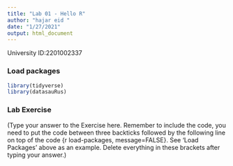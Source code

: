 ```yaml
---
title: "Lab 01 - Hello R"
author: "hajar eid "
date: "1/27/2021"
output: html_document
---
```


University ID:2201002337

### Load packages

```r
library(tidyverse) 
library(datasauRus)
```


### Lab Exercise

(Type your answer to the Exercise here. Remember to include the code, you need to put the code between three backticks followed by the following line on top of the code {r load-packages, message=FALSE}. See 'Load Packages' above as an example. Delete everything in these brackets after typing your answer.)
